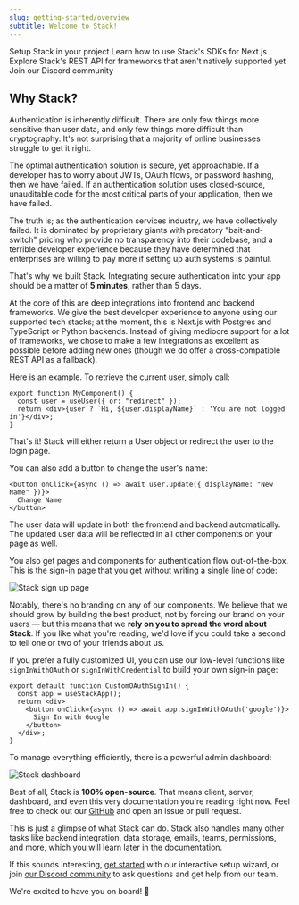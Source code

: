 ```yaml
---
slug: getting-started/overview
subtitle: Welcome to Stack!
---
```


<CardGroup>
    <Card 
        title="Setup Guide"
        icon="fa-regular fa-play" 
        href="../getting-started/setup"
    >
      Setup Stack in your project
    </Card>
    <Card 
        title="SDK Reference"
        icon="fa-regular fa-file-lines" 
        href="../sdk"
    >
      Learn how to use Stack's SDKs for Next.js
    </Card>
    <Card 
        title="REST API Reference"
        icon="fa-solid fa-code" 
        href="/rest-api"
    >
      Explore Stack's REST API for frameworks that aren't natively supported yet
    </Card>
    <Card 
        title="Discord"
        icon="fa-brands fa-discord"
        href="https://discord.stack-auth.com"
    >
      Join our Discord community
    </Card>
</CardGroup>

## Why Stack?

Authentication is inherently difficult. There are only few things more sensitive than user data, and only few things more difficult than cryptography. It's not surprising that a majority of online businesses struggle to get it right.

The optimal authentication solution is secure, yet approachable. If a developer has to worry about JWTs, OAuth flows, or password hashing, then we have failed. If an authentication solution uses closed-source, unauditable code for the most critical parts of your application, then we have failed.

The truth is; as the authentication services industry, we have collectively failed. It is dominated by proprietary giants with predatory "bait-and-switch" pricing who provide no transparency into their codebase, and a terrible developer experience because they have determined that enterprises are willing to pay more if setting up auth systems is painful.

That's why we built Stack. Integrating secure authentication into your app should be a matter of **5 minutes**, rather than 5 days.

At the core of this are deep integrations into frontend and backend frameworks. We give the best developer experience to anyone using our supported tech stacks; at the moment, this is Next.js with Postgres and TypeScript or Python backends. Instead of giving mediocre support for a lot of frameworks, we chose to make a few integrations as excellent as possible before adding new ones (though we do offer a cross-compatible REST API as a fallback).

Here is an example. To retrieve the current user, simply call:
  
```tsx
export function MyComponent() {
  const user = useUser({ or: "redirect" });
  return <div>{user ? `Hi, ${user.displayName}` : 'You are not logged in'}</div>;
}
```

That's it! Stack will either return a User object or redirect the user to the login page.

You can also add a button to change the user's name:

```tsx
<button onClick={async () => await user.update({ displayName: "New Name" })}>
  Change Name
</button>
```
The user data will update in both the frontend and backend automatically. The updated user data will be reflected in all other components on your page as well.

You also get pages and components for authentication flow out-of-the-box. This is the sign-in page that you get without writing a single line of code:

![Stack sign up page](../imgs/signup-page.png)

Notably, there's no branding on any of our components. We believe that we should grow by building the best product, not by forcing our brand on your users — but this means that we **rely on you to spread the word about Stack**. If you like what you're reading, we'd love if you could take a second to tell one or two of your friends about us.

If you prefer a fully customized UI, you can use our low-level functions like `signInWithOAuth` or `signInWithCredential` to build your own sign-in page:

```tsx
export default function CustomOAuthSignIn() {
  const app = useStackApp();
  return <div>
    <button onClick={async () => await app.signInWithOAuth('google')}>
      Sign In with Google
    </button>
  </div>;
}
```

To manage everything efficiently, there is a powerful admin dashboard:

![Stack dashboard](../imgs/dashboard.png)

Best of all, Stack is **100% open-source**. That means client, server, dashboard, and even this very documentation you're reading right now. Feel free to check out our [GitHub](https://github.com/stack-auth/stack) and open an issue or pull request.

This is just a glimpse of what Stack can do. Stack also handles many other tasks like backend integration, data storage, emails, teams, permissions, and more, which you will learn later in the documentation.

If this sounds interesting, [get started](../getting-started/setup.mdx) with our interactive setup wizard, or join [our Discord community](https://discord.stack-auth.com) to ask questions and get help from our team.

We're excited to have you on board! 🚀
